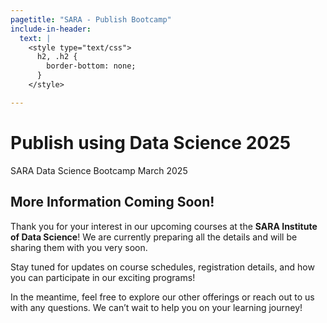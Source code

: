 ```yaml
---
pagetitle: "SARA - Publish Bootcamp"
include-in-header: 
  text: |
    <style type="text/css">
      h2, .h2 {
        border-bottom: none;
      }
    </style>

---
```


# Publish using Data Science 2025

SARA Data Science Bootcamp March 2025

::: {.col}
::: {.card}

## More Information Coming Soon!

Thank you for your interest in our upcoming courses at the **SARA Institute of Data Science**! We are currently preparing all the details and will be sharing them with you very soon. 

Stay tuned for updates on course schedules, registration details, and how you can participate in our exciting programs!

In the meantime, feel free to explore our other offerings or reach out to us with any questions. We can’t wait to help you on your learning journey!

<br>

:::
:::

<br>